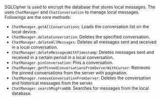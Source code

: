 <PlatformWrapper platform="react-native">

SQLCipher is used to encrypt the database that stores local messages. The <Vg k="CHAT_SDK"/> uses `ChatManager` and `ChatConversation` to manage local messages. Followings are the core methods:

- `ChatManager.getAllConversations`: Loads the conversation list on the local device.
- `ChatManager.deleteConversation`: Deletes the specified conversation.
- `ChatManager.deleteAllMessages`: Deletes all messages sent and received in a local conversation.
- `ChatManager.deleteMessagesWithTimestamp`: Deletes messages sent and received in a certain period in a local conversation.
- `ChatManager.pinConversation`: Pins a conversation.
- `ChatManager.getPinnedConversationsFromServerWithCursor`: Retrieves the pinned conversations from the server with pagination.
- `ChatManager.removeConversationFromServer`: Deletes the conversation and historical messages from the server.
- `ChatManager.searchMsgFromDB`: Searches for messages from the local database.

</PlatformWrapper>